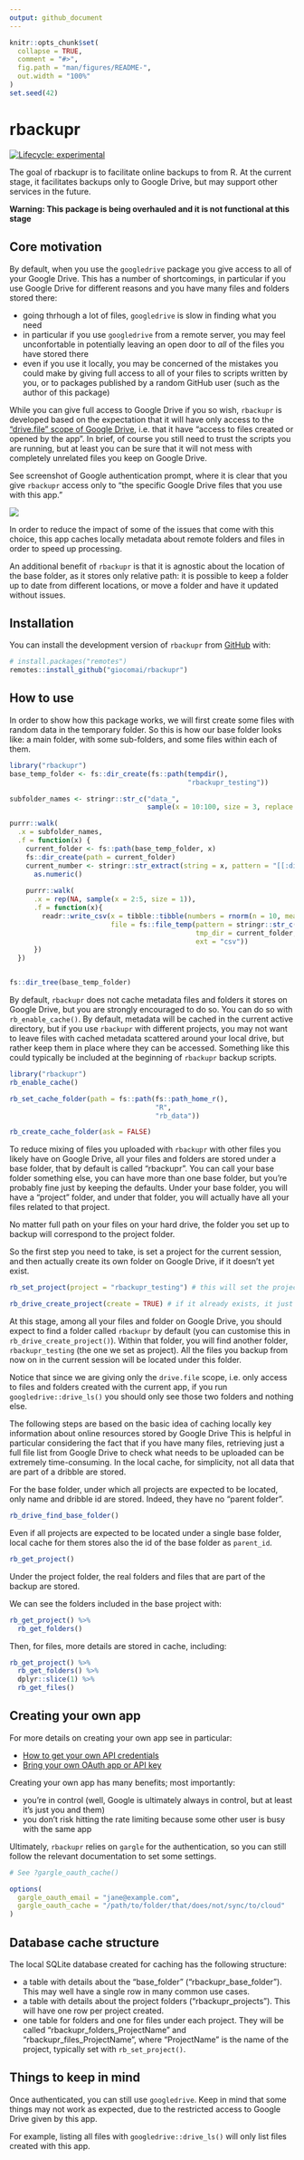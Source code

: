 ```yaml
---
output: github_document
---
```


<!-- README.md is generated from README.Rmd. Please edit that file -->

```r
knitr::opts_chunk$set(
  collapse = TRUE,
  comment = "#>",
  fig.path = "man/figures/README-",
  out.width = "100%"
)
set.seed(42)
```

# rbackupr

<!-- badges: start -->
[![Lifecycle: experimental](https://img.shields.io/badge/lifecycle-experimental-orange.svg)](https://lifecycle.r-lib.org/articles/stages.html#experimental)
<!-- badges: end -->

The goal of rbackupr is to facilitate online backups to from R. At the current stage, it facilitates backups only to Google Drive, but may support other services in the future.

__Warning: This package is being overhauled and it is not functional at this stage__


## Core motivation

By default, when you use the `googledrive` package you give access to all of your Google Drive. This has a number of shortcomings, in particular if you use Google Drive for different reasons and you have many files and folders stored there:

- going thrhough a lot of files, `googledrive` is slow in finding what you need
- in particular if you use `googledrive` from a remote server, you may feel unconfortable in potentially leaving an open door to *all* of the files you have stored there
- even if you use it locally, you may be concerned of the mistakes you could make by giving full access to all of your files to scripts written by you, or to packages published by a random GitHub user (such as the author of this package)


While you can give full access to Google Drive if you so wish, `rbackupr` is developed based on the expectation that it will have only access to the ["drive.file" scope of Google Drive](https://developers.google.com/drive/api/v2/about-auth), i.e. that it have "access to files created or opened by the app". In brief, of course you still need to trust the scripts you are running, but at least you can be sure that it will not mess with completely unrelated files you keep on Google Drive.

See screenshot of Google authentication prompt, where it is clear that you give `rbackupr` access only to "the specific Google Drive files that you use with this app."

<img src="man/figures/google_login_screen.png" align="center"/>

In order to reduce the impact of some of the issues that come with this choice, this app caches locally metadata about remote folders and files in order to speed up processing. 

An additional benefit of `rbackupr` is that it is agnostic about the location of the base folder, as it stores only relative path: it is possible to keep a folder up to date from different locations, or move a folder and have it updated without issues.


## Installation

You can install the development version of `rbackupr` from [GitHub](https://github.com/) with:

```r
# install.packages("remotes")
remotes::install_github("giocomai/rbackupr")
```


## How to use

In order to show how this package works, we will first create some files with random data in the temporary folder. So this is how our base folder looks like: a main folder, with some sub-folders, and some files within each of them.

```r
library("rbackupr")
base_temp_folder <- fs::dir_create(fs::path(tempdir(),
                                            "rbackupr_testing"))

subfolder_names <- stringr::str_c("data_",
                                  sample(x = 10:100, size = 3, replace = FALSE))

purrr::walk(
  .x = subfolder_names,
  .f = function(x) {
    current_folder <- fs::path(base_temp_folder, x)
    fs::dir_create(path = current_folder)
    current_number <- stringr::str_extract(string = x, pattern = "[[:digit:]]+") %>% 
      as.numeric()
    
    purrr::walk(
      .x = rep(NA, sample(x = 2:5, size = 1)),
      .f = function(x){
        readr::write_csv(x = tibble::tibble(numbers = rnorm(n = 10, mean = current_number)), 
                         file = fs::file_temp(pattern = stringr::str_c("spreadsheet_", current_number, "_"),
                                              tmp_dir = current_folder,
                                              ext = "csv"))
      })
  })


fs::dir_tree(base_temp_folder)


```


By default, `rbackupr` does not cache metadata files and folders it stores on Google Drive, but you are strongly encouraged to do so. You can do so with `rb_enable_cache()`. By default, metadata will be cached in the current active directory, but if you use `rbackupr` with different projects, you may not want to leave files with cached metadata scattered around your local drive, but rather keep them in place where they can be accessed. Something like this could typically be included at the beginning of `rbackupr` backup scripts.


```r
library("rbackupr")
rb_enable_cache()

rb_set_cache_folder(path = fs::path(fs::path_home_r(),
                                    "R",
                                    "rb_data"))

rb_create_cache_folder(ask = FALSE)
```

To reduce mixing of files you uploaded with `rbackupr` with other files you likely have on Google Drive, all your files and folders are stored under a base folder, that by default is called "rbackupr". You can call your base folder something else, you can have more than one base folder, but you're probably fine just by keeping the defaults. Under your base folder, you will have a "project" folder, and under that folder, you will actually have all your files related to that project. 

No matter full path on your files on your hard drive, the folder you set up to backup will correspond to the project folder. 

So the first step you need to take, is set a project for the current session, and then actually create its own folder on Google Drive, if it doesn't yet exist.


```r
rb_set_project(project = "rbackupr_testing") # this will set the project for the current session

rb_drive_create_project(create = TRUE) # if it already exists, it just returns its dribble

```
At this stage, among all your files and folder on Google Drive, you should expect to find a folder called `rbackupr` by default (you can customise this in `rb_drive_create_project()`). Within that folder, you will find another folder, `rbackupr_testing` (the one we set as project). All the files you backup from now on in the current session will be located under this folder. 

Notice that since we are giving only the `drive.file` scope, i.e. only access to files and folders created with the current app, if you run `googledrive::drive_ls()` you should only see those two folders and nothing else. 

The following steps are based on the basic idea of caching locally key information about online resources stored by Google Drive This is helpful in particular considering the fact that if you have many files, retrieving just a full file list from Google Drive to check what needs to be uploaded can be extremely time-consuming. In the local cache, for simplicity, not all data that are part of a dribble are stored.

For the base folder, under which all projects are expected to be located, only name and dribble id are stored. Indeed, they have no "parent folder".

```r
rb_drive_find_base_folder()
```
Even if all projects are expected to be located under a single base folder, local cache for them stores also the id of the base folder as `parent_id`.


```r
rb_get_project()
```

Under the project folder, the real folders and files that are part of the backup are stored.

We can see the folders included in the base project with:

```r
rb_get_project() %>% 
  rb_get_folders()
```

Then, for files, more details are stored in cache, including:

```r
rb_get_project() %>% 
  rb_get_folders() %>% 
  dplyr::slice(1) %>% 
  rb_get_files()
```



## Creating your own app

For more details on creating your own app see in particular:

- [How to get your own API credentials](https://gargle.r-lib.org/articles/get-api-credentials.html)
- [Bring your own OAuth app or API key](https://googledrive.tidyverse.org/articles/bring-your-own-app.html)

Creating your own app has many benefits; most importantly:

- you're in control (well, Google is ultimately always in control, but at least it's just you and them)
- you don't risk hitting the rate limiting because some other user is busy with the same app


Ultimately, `rbackupr` relies on `gargle` for the authentication, so you can still follow the relevant documentation to set some settings.


```r
# See ?gargle_oauth_cache()

options(
  gargle_oauth_email = "jane@example.com",
  gargle_oauth_cache = "/path/to/folder/that/does/not/sync/to/cloud"
)
```


## Database cache structure


The local SQLite database created for caching has the following structure:

- a table with details about the "base_folder" ("rbackupr_base_folder"). This may well have a single row in many common use cases.
- a table with details about the project folders ("rbackupr_projects"). This will have one row per project created. 
- one table for folders and one for files under each project. They will be called "rbackupr_folders_ProjectName" and "rbackupr_files_ProjectName", where "ProjectName" is the name of the project, typically set with `rb_set_project()`.


## Things to keep in mind

Once authenticated, you can still use `googledrive`. Keep in mind that some things may not work as expected, due to the restricted access to Google Drive given by this app. 

For example, listing all files with `googledrive::drive_ls()` will only list files created with this app.

